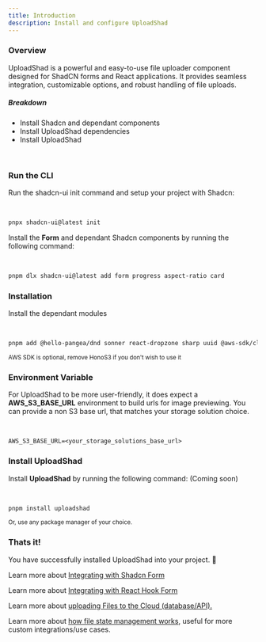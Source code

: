 ```yaml
---
title: Introduction
description: Install and configure UploadShad
---
```


### Overview

UploadShad is a powerful and easy-to-use file uploader component designed for ShadCN forms and React applications. It provides seamless integration, customizable options, and robust handling of file uploads.

##### Breakdown

- Install Shadcn and dependant components
- Install UploadShad dependencies
- Install UploadShad

<br />

<Steps>

### Run the CLI

Run the shadcn-ui init command and setup your project with Shadcn:

<br />

```bash
pnpx shadcn-ui@latest init
```

Install the **Form** and dependant Shadcn components by running the following command:

<br />

```bash
pnpm dlx shadcn-ui@latest add form progress aspect-ratio card
```

### Installation

Install the dependant modules

<br />

```bash
pnpm add @hello-pangea/dnd sonner react-dropzone sharp uuid @aws-sdk/client-s3
```

<small>AWS SDK is optional, remove HonoS3 if you don't wish to use it</small>

### Environment Variable

For UploadShad to be more user-friendly, it does expect a **AWS_S3_BASE_URL** environment to build urls for image previewing.
You can provide a non S3 base url, that matches your storage solution choice.

<br />

```
AWS_S3_BASE_URL=<your_storage_solutions_base_url>
```

### Install UploadShad

Install **UploadShad** by running the following command:
(Coming soon)

<br />

```bash
pnpm install uploadshad
```

<small>Or, use any package manager of your choice.</small>

### Thats it!

You have successfully installed UploadShad into your project. 🎉

Learn more about [Integrating with Shadcn Form](/integrations/shadcn-form)

Learn more about [Integrating with React Hook Form](/integrations/react-hook-form)

Learn more about [uploading Files to the Cloud (database/API).](/)

Learn more about [how file state management works](/file-state-management), useful for more custom integrations/use cases.

</Steps>

